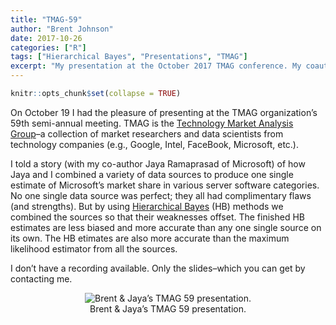 ```yaml
---
title: "TMAG-59"
author: "Brent Johnson"
date: 2017-10-26
categories: ["R"]
tags: ["Hierarchical Bayes", "Presentations", "TMAG"]
excerpt: "My presentation at the October 2017 TMAG conference. My coauthor Jaya Ramaprasad (of Microsoft) and I present a method for combining data sources in a way that leverages the strenths of each and minimizes their weakness.  Our estimated results are more accurate than any one single data source."
---
```


```r
knitr::opts_chunk$set(collapse = TRUE)
```

On October 19 I had the pleasure of presenting at the TMAG organization's 59th semi-annual meeting.  TMAG is the [Technology Market Analysis Group](https://iprcorp.com/industry/)--a collection of market researchers and data scientists from technology companies (e.g., Google, Intel, FaceBook, Microsoft, etc.). 

I told a story (with my co-author Jaya Ramaprasad of Microsoft) of how Jaya and I combined a variety of data sources to produce one single estimate of Microsoft's market share in various server software categories.  No one single data source was perfect; they all had complimentary flaws (and strengths). But by using [Hierarchical Bayes](https://en.wikipedia.org/wiki/Bayesian_hierarchical_modeling) (HB) methods we combined the sources so that their weaknesses offset. The finished HB estimates are less biased and more accurate than any one single source on its own. The HB etimates are also more accurate than the maximum likelihood estimator from all the sources.

I don't have a recording available. Only the slides--which you can get by contacting me.

<center>![Brent & Jaya's TMAG 59 presentation.](/img/TMAG_59_cover.png)</center>

